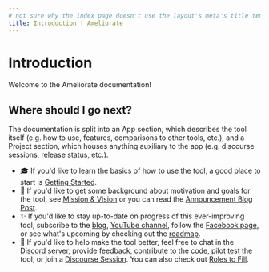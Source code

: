 ```yaml
---
# not sure why the index page doesn't use the layout's meta's title template by default, but it doesn't, so we manually append `| Ameliorate` here
title: Introduction | Ameliorate
---
```


# Introduction

Welcome to the Ameliorate documentation!

## Where should I go next?

The documentation is split into an App section, which describes the tool itself (e.g. how to use, features, comparisons to other tools, etc.), and a Project section, which houses anything auxiliary to the app (e.g. discourse sessions, release status, etc.).

- 🎓 If you'd like to learn the basics of how to use the tool, a good place to start is [Getting Started](/getting-started).
- 🔮 If you'd like to get some background about motivation and goals for the tool, see [Mission & Vision](/mission-vision) or you can read the [Announcement Blog Post](https://medium.com/@keyser.joel/a-dream-to-ameliorate-547353f37945).
- ✨ If you'd like to stay up-to-date on progress of this ever-improving tool, subscribe to the [blog](https://amelioro.substack.com), [YouTube channel](https://www.youtube.com/@Ameliorate-xs5pl), follow the [Facebook page](https://www.facebook.com/profile.php?id=100091844721178), or see what's upcoming by checking out the [roadmap](https://github.com/orgs/amelioro/projects/2).
- 🌱 If you'd like to help make the tool better, feel free to chat in the [Discord server](https://discord.gg/3KhdyJkTWT), provide [feedback](https://github.com/amelioro/ameliorate/blob/main/CONTRIBUTING.md#providing-feedback), [contribute](https://github.com/amelioro/ameliorate/blob/main/CONTRIBUTING.md) to the code, [pilot test](/pilot-testing) the tool, or join a [Discourse Session](/discourse-sessions). You can also check out [Roles to Fill](/roles-to-fill).
